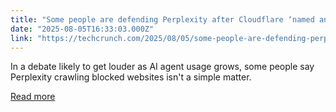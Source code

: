 ```yaml
---
title: "Some people are defending Perplexity after Cloudflare ‘named and shamed’ it"
date: "2025-08-05T16:33:03.000Z"
link: "https://techcrunch.com/2025/08/05/some-people-are-defending-perplexity-after-cloudflare-named-and-shamed-it/"
---
```


In a debate likely to get louder as AI agent usage grows, some people say Perplexity crawling blocked websites isn't a simple matter. 

[Read more](https://techcrunch.com/2025/08/05/some-people-are-defending-perplexity-after-cloudflare-named-and-shamed-it/)
